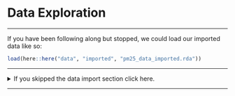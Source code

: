 <!--
Update the file paths as needed throughout
-->

<!--
Not all case studies will need a Data Exploration subsection
-->

<!--
At the end of this section, save incremental data (if changes were made) so that users can pause and come back later
-->

# **Data Exploration**
***

If you have been following along but stopped, we could load our imported data like so:

```r
load(here::here("data", "imported", "pm25_data_imported.rda"))
```

***
<details> <summary> If you skipped the data import section click here. </summary>

An RDA version (stands for R data) of the data can be found [here](https://github.com//opencasestudies/ocs-bp-co2-emissions/tree/master/data/imported) or slightly more directly [here](https://raw.githubusercontent.com/opencasestudies/ocs-bp-co2-emissions/master/data/imported/co2_data_imported.rda). Download this file and then place it in your current working directory within a subdirectory called "imported" within a directory called "data" to use the following code. We used an RStudio project and the [`here` package](https://github.com/jennybc/here_here) to navigate to the file more easily.

```r
load(here::here("data", "imported", "co2_data_imported.rda"))
```

</details>
***

<!--
Use this section to walk through any exploration of the dataset conducted pre-analysis.
-->

